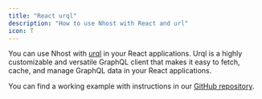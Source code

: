 ```yaml
---
title: "React urql"
description: "How to use Nhost with React and url"
icon: T
---
```


You can use Nhost with [urql](https://nearform.com/open-source/urql/docs/) in your React applications. Urql is a highly customizable and versatile GraphQL client that makes it easy to fetch, cache, and manage GraphQL data in your React applications.

You can find a working example with instructions in our [GitHub repository](https://github.com/nhost/nhost/blob/main/examples/guides/react-urql/README.md).
